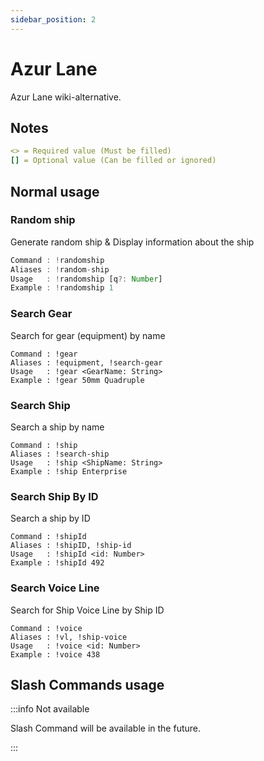 ```yaml
---
sidebar_position: 2
---
```


# Azur Lane

Azur Lane wiki-alternative.

## Notes

```yml
<> = Required value (Must be filled)
[] = Optional value (Can be filled or ignored)
```

## Normal usage

### Random ship

Generate random ship & Display information about the ship

```jsx
Command : !randomship
Aliases : !random-ship
Usage   : !randomship [q?: Number]
Example : !randomship 1
```

### Search Gear

Search for gear (equipment) by name

```tsx
Command : !gear
Aliases : !equipment, !search-gear
Usage   : !gear <GearName: String>
Example : !gear 50mm Quadruple
```

### Search Ship

Search a ship by name

```tsx
Command : !ship
Aliases : !search-ship
Usage   : !ship <ShipName: String>
Example : !ship Enterprise
```

### Search Ship By ID

Search a ship by ID

```tsx
Command : !shipId
Aliases : !shipID, !ship-id
Usage   : !shipId <id: Number>
Example : !shipId 492
```

### Search Voice Line

Search for Ship Voice Line by Ship ID

```tsx
Command : !voice
Aliases : !vl, !ship-voice
Usage   : !voice <id: Number>
Example : !voice 438
```

## Slash Commands usage

:::info Not available

Slash Command will be available in the future.

:::
